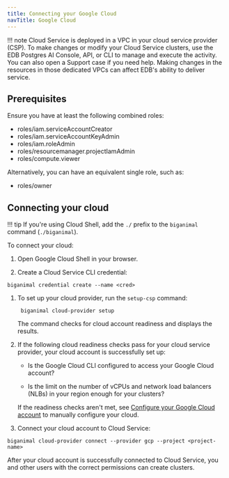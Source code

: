 ```yaml
---
title: Connecting your Google Cloud
navTitle: Google Cloud
---
```


!!! note
    Cloud Service is deployed in a VPC in your cloud service provider (CSP). To make changes or modify your Cloud Service clusters, use the EDB Postgres AI Console, API, or CLI to manage and execute the activity. You can also open a Support case if you need help. Making changes in the resources in those dedicated VPCs can affect EDB's ability to deliver service.


## Prerequisites

Ensure you have at least the following combined roles:
- roles/iam.serviceAccountCreator
- roles/iam.serviceAccountKeyAdmin
- roles/iam.roleAdmin
- roles/resourcemanager.projectIamAdmin
- roles/compute.viewer

Alternatively, you can have an equivalent single role, such as:
- roles/owner

## Connecting your cloud

!!! tip
    If you're using Cloud Shell, add the `./` prefix to the `biganimal` command (`./biganimal`).
    
To connect your cloud:

1. Open Google Cloud Shell in your browser.

1.  Create a Cloud Service CLI credential:

   ```shell
   biganimal credential create --name <cred> 
   ```

1. To set up your cloud provider, run the `setup-csp` command:

   ```shell
    biganimal cloud-provider setup  
   ```
   The command checks for cloud account readiness and displays the results. 

1. If the following cloud readiness checks pass for your cloud service provider, your cloud account is successfully set up: 

   - Is the Google Cloud CLI configured to access your Google Cloud account?

   - Is the limit on the number of vCPUs and network load balancers (NLBs) in your region enough for your clusters?

   If the readiness checks aren't met, see [Configure your Google Cloud account](/biganimal/release/getting_started/preparing_cloud_account/preparing_gcp/#configure-your-google-cloud-account) to manually configure your cloud.
    
1.  Connect your cloud account to Cloud Service:

   ```shell
   biganimal cloud-provider connect --provider gcp --project <project-name>
   ```
 After your cloud account is successfully connected to Cloud Service, you and other users with the correct permissions can create clusters.